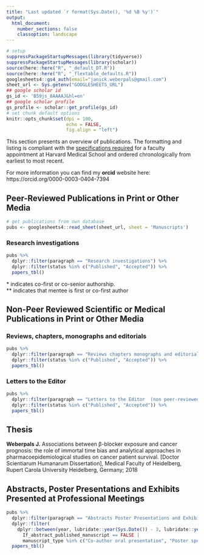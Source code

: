 ```yaml
---
title: "Last updated `r format(Sys.Date(), '%d %B %y')`"
output:
  html_document:
    number_sections: false
    classoption: landscape
---
```


```r
# setup
suppressPackageStartupMessages(library(tidyverse))
suppressPackageStartupMessages(library(scholar))
source(here::here("R", "_default_DT.R"))
source(here::here("R", "_flextable_defaults.R"))
googlesheets4::gs4_auth(email="janick.weberpals@gmail.com")
sheet_url <- Sys.getenv("GOOGLESHEETS_URL")
## google scholar id
gs_id <- 'B59js_8AAAAJ&hl=en'
## google scholar profile
gs_profile <- scholar::get_profile(gs_id)
# set chunk default options
knitr::opts_chunk$set(dpi = 100, 
                      echo = FALSE,
                      fig.align = "left")
```

This section presents an overview of publications. The formatting and listing is compliant with the [specifications required](https://fa.hms.harvard.edu/faculty-medicine-cv-guidelines) for a faculty appointment at Harvard Medical School and ordered chronologically from earliest to most recent.

For more information you can find my **orcid** website here: https://orcid.org/0000-0003-0404-7394

## Peer-Reviewed Publications in Print or Other Media

```r
# get publications from own database
pubs <- googlesheets4::read_sheet(sheet_url, sheet = 'Manuscripts')
```

### Research investigations

```r
pubs %>% 
  dplyr::filter(paragraph == "Research investigations") %>% 
  dplyr::filter(status %in% c("Published", "Accepted")) %>% 
  papers_tbl()
```

\* indicates co-first or co-senior authorship. <br>
\*\* indicates that mentee is first or co-first author 

## Non-Peer Reviewed Scientific or Medical Publications in Print or Other Media

### Reviews, chapters, monographs and editorials

```r
pubs %>% 
  dplyr::filter(paragraph == "Reviews chapters monographs and editorials (non peer-reviewed)") %>% 
  dplyr::filter(status %in% c("Published", "Accepted")) %>% 
  papers_tbl()
```

### Letters to the Editor
```r
pubs %>% 
  dplyr::filter(paragraph == "Letters to the Editor  (non peer-reviewed)") %>% 
  dplyr::filter(status %in% c("Published", "Accepted")) %>% 
  papers_tbl()
```

## Thesis

**Weberpals J.** Associations between β-blocker exposure and cancer prognosis: the role of immortal time bias and analytical approaches in pharmacoepidemiological studies on cancer patient survival. [Doctor Scientiarum Humanarum Dissertation], Medical Faculty of Heidelberg, Rupert Carola University Heidelberg, Germany; 2018

## Abstracts, Poster Presentations and Exhibits Presented at Professional Meetings

```r
pubs %>% 
  dplyr::filter(paragraph == "Abstracts Poster Presentations and Exhibits Presented at Professional Meetings") %>% 
  dplyr::filter(
    dplyr::between(year, lubridate::year(Sys.Date()) - 3, lubridate::year(Sys.Date())) &
      If_abstract_published_manuscript == FALSE | 
      manuscript_type %in% c("Co-author oral presentation", "Poster spotlight")) %>% 
  papers_tbl()
```

